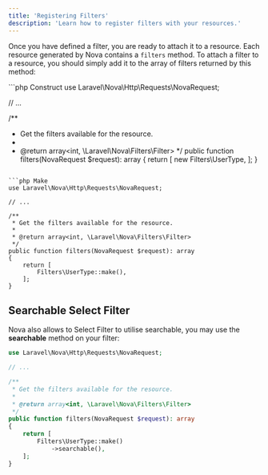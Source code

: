 ```yaml
---
title: 'Registering Filters'
description: 'Learn how to register filters with your resources.'
---
```


Once you have defined a filter, you are ready to attach it to a resource. Each resource generated by Nova contains a `filters` method. To attach a filter to a resource, you should simply add it to the array of filters returned by this method:

<CodeGroup>
```php Construct
use Laravel\Nova\Http\Requests\NovaRequest;

// ...

/**
 * Get the filters available for the resource.
 *
 * @return array<int, \Laravel\Nova\Filters\Filter>
 */
public function filters(NovaRequest $request): array
{
    return [
        new Filters\UserType,
    ];
}
```

```php Make
use Laravel\Nova\Http\Requests\NovaRequest;

// ...

/**
 * Get the filters available for the resource.
 *
 * @return array<int, \Laravel\Nova\Filters\Filter>
 */
public function filters(NovaRequest $request): array
{
    return [
        Filters\UserType::make(),
    ];
}
```
</CodeGroup>

## Searchable Select Filter

Nova also allows to Select Filter to utilise searchable, you may use the **searchable** method on your filter:

```php app/Nova/~Resource.php {14}
use Laravel\Nova\Http\Requests\NovaRequest;

// ...

/**
 * Get the filters available for the resource.
 *
 * @return array<int, \Laravel\Nova\Filters\Filter>
 */
public function filters(NovaRequest $request): array
{
    return [
        Filters\UserType::make()
            ->searchable(),
    ];
}
```
